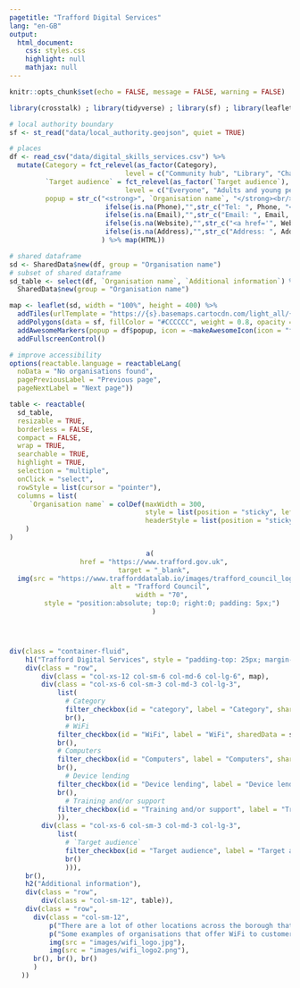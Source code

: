 ```yaml
---
pagetitle: "Trafford Digital Services"
lang: "en-GB"
output: 
  html_document:
    css: styles.css
    highlight: null
    mathjax: null
---
```


```r
knitr::opts_chunk$set(echo = FALSE, message = FALSE, warning = FALSE)

library(crosstalk) ; library(tidyverse) ; library(sf) ; library(leaflet) ; library(leaflet.extras) ; library(reactable) ; library(shiny) ; library(htmlwidgets) ; library(htmltools)

# local authority boundary
sf <- st_read("data/local_authority.geojson", quiet = TRUE)

# places
df <- read_csv("data/digital_skills_services.csv") %>%
  mutate(Category = fct_relevel(as_factor(Category),
                             level = c("Community hub", "Library", "Charity/community group", "Education establishment", "Retailer", "Job Centre")),
         `Target audience` = fct_relevel(as_factor(`Target audience`),
                             level = c("Everyone", "Adults and young people with disabilities", "Customers", "Families", "Individuals with hearing impairment", "Older people", "Students", "Unemployed", "Women", "Young people")),
         popup = str_c("<strong>", `Organisation name`, "</strong><br/>",
                        ifelse(is.na(Phone),"",str_c("Tel: ", Phone, "<br/>")), 
                        ifelse(is.na(Email),"",str_c("Email: ", Email, "<br/>")), 
                        ifelse(is.na(Website),"",str_c("<a href='", Website, "'target='_blank'>Website</a><br/><br/>")),
                        ifelse(is.na(Address),"",str_c("Address: ", Address, ", ", Postcode))
                       ) %>% map(HTML))

# shared dataframe
sd <- SharedData$new(df, group = "Organisation name")
# subset of shared dataframe
sd_table <- select(df, `Organisation name`, `Additional information`) %>%
  SharedData$new(group = "Organisation name")
```

```r
map <- leaflet(sd, width = "100%", height = 400) %>%
  addTiles(urlTemplate = "https://{s}.basemaps.cartocdn.com/light_all/{z}/{x}/{y}{r}.png", attribution = '&copy; <a href="https://www.openstreetmap.org/copyright">OpenStreetMap</a> contributors &copy; <a href="https://carto.com/attributions">CARTO</a> | <a href="https://www.ons.gov.uk/methodology/geography/licences">Contains OS data © Crown copyright and database right (2021)</a>', options = tileOptions(minZoom = 11, maxZoom = 18)) %>%
  addPolygons(data = sf, fillColor = "#CCCCCC", weight = 0.8, opacity = 1, color = "#212121") %>%  
  addAwesomeMarkers(popup = df$popup, icon = ~makeAwesomeIcon(icon = "fas fa-hand-pointer", library = "fa", iconColor = "#FFFFFF", markerColor = "blue")) %>%
  addFullscreenControl()
```

```r
# improve accessibility
options(reactable.language = reactableLang(
  noData = "No organisations found",
  pagePreviousLabel = "Previous page",
  pageNextLabel = "Next page"))

table <- reactable(
  sd_table,
  resizable = TRUE,
  borderless = FALSE,
  compact = FALSE,
  wrap = TRUE,
  searchable = TRUE,
  highlight = TRUE,
  selection = "multiple",
  onClick = "select",
  rowStyle = list(cursor = "pointer"),
  columns = list(
     `Organisation name` = colDef(maxWidth = 300,
                                  style = list(position = "sticky", left = 0),
                                  headerStyle = list(position = "sticky", left = 0))
    )
)
```
<header>
```r
a(
  href = "https://www.trafford.gov.uk",
  target = "_blank",
  img(src = "https://www.trafforddatalab.io/images/trafford_council_logo_black_on_white_100px.png", 
      alt = "Trafford Council", 
      width = "70",
      style = "position:absolute; top:0; right:0; padding: 5px;")
  )
```
</header><main>
```r
div(class = "container-fluid",
    h1("Trafford Digital Services", style = "padding-top: 25px; margin-bottom: 20px;"),
    div(class = "row",
        div(class = "col-xs-12 col-sm-6 col-md-6 col-lg-6", map),
        div(class = "col-xs-6 col-sm-3 col-md-3 col-lg-3", 
            list(
              # Category
              filter_checkbox(id = "category", label = "Category", sharedData = sd, group = ~Category),
              br(),
              # WiFi
            filter_checkbox(id = "WiFi", label = "WiFi", sharedData = sd, group = ~ifelse(WiFi == "x", "Available", NA), inline = TRUE),
            br(),
            # Computers
            filter_checkbox(id = "Computers", label = "Computers", sharedData = sd, group = ~ifelse(Computers == "x", "Available", NA), inline = TRUE),
            br(),
              # Device lending
            filter_checkbox(id = "Device lending", label = "Device lending", sharedData = sd, group = ~ifelse(`Device lending` == "x", "Available", NA), inline = TRUE),
            br(),
              # Training and/or support
            filter_checkbox(id = "Training and/or support", label = "Training and/or support", sharedData = sd, group = ~ifelse(`Training and/or support` == "x", "Available", NA), inline = TRUE)
            )),
        div(class = "col-xs-6 col-sm-3 col-md-3 col-lg-3", 
            list(
              # `Target audience`
              filter_checkbox(id = "Target audience", label = "Target audience", sharedData = sd, group = ~`Target audience`),
              br()
              ))),
    br(),
    h2("Additional information"),
    div(class = "row",
        div(class = "col-sm-12", table)),
    div(class = "row",
      div(class = "col-sm-12", 
          p("There are a lot of other locations across the borough that you are able to access free WiFi. A range of retailers offer these services to paying customers. If you have WiFi at home your provider might also offer free WiFi hotspots while you’re out and about."),
          p("Some examples of organisations that offer WiFi to customers while on their premises are Aldi, McDonalds and Costa Coffee but there are many more. All you need to do is look out for the Free WiFi symbol once you are inside which might look something like this:"),
          img(src = "images/wifi_logo.jpg"),
          img(src = "images/wifi_logo2.png"),
      br(), br(), br()
      )
   ))
```
</main>
<script>
  // Remove the crosstalk selection button from the Leaflet map. Map may not have initialised at this point so set up an interval to keep calling until it has
  var removeSelectionButtonFn = setInterval(removeSelectionButton, 100);
  
  function removeSelectionButton() {
    try {
      // We don't have an id or name so have to do it by classname and then check we have the correct button by testing the 'title' attribute
      var arrEasyButtonContainer = document.getElementsByClassName('easy-button-container');
  
      for (var i = 0; i < arrEasyButtonContainer.length; i++) {
        if (arrEasyButtonContainer[i].childNodes[0].title == "Make a selection") {
          var parent = arrEasyButtonContainer[i].parentNode;
          parent.removeChild(arrEasyButtonContainer[i]);    // remove the whole container plus button
          clearInterval(removeSelectionButtonFn);  // cancel any further calls to this function as we have completed all actions
        }
      }
    }
    catch(e) {
      clearInterval(removeSelectionButtonFn);   // something went wrong so cancel fn call
    }
  }
  
  
  // Add aria-label attribute to the fullscreen Leaflet map button to identify its purpose as the link is empty (assessibility issue)
  // Map may not have initialised at this point so set up an interval to keep calling until it has
  var updateFullscreenButtonFn = setInterval(updateFullscreenButton, 100);
  
  function updateFullscreenButton() {
    try {
      // We don't have an id or name so have to do it by classname
      var arrFullscreenButtonLink = document.getElementsByClassName('leaflet-control-fullscreen-button');
      
      if (arrFullscreenButtonLink.length > 0) {
        // set aria-label to describe the function of the link/button
        arrFullscreenButtonLink[0].setAttribute('aria-label', 'Maximise/minimise map.');
        
        clearInterval(updateFullscreenButtonFn);    // cancel any further calls to this function as we have completed all actions
      }
    }
    catch(e) {
      clearInterval(updateFullscreenButtonFn);    // something went wrong so cancel fn call
    }
  }
  
  
  // Add type="hidden" attribute to all form elements with classname "irs-hidden-input" to remove errors in
  // WAVE due to the inputs not having labels.
  // The controls may not have initialised at this point so set up an interval to keep calling until they have
  var addInputHiddenFn = setInterval(addInputHidden, 500);
  
  function addInputHidden() {
    try {
      var arrHiddenInputs = document.getElementsByClassName('irs-hidden-input');
    
      if (arrHiddenInputs.length > 0) {
        for (var i = 0; i < arrHiddenInputs.length; i++) {
          arrHiddenInputs[i].setAttribute('type', 'hidden');
        }
        
        clearInterval(addInputHiddenFn);   // cancel any further calls to this function as we have completed all actions
      }
    }
    catch(e) {
      clearInterval(addInputHiddenFn);   // something went wrong so cancel fn call
    }
  }
  
  
  // Remove label tags created by crosstalk for the checkboxes and sliders as they cause validation errors,
  // and replace them with fieldsets and legends containing the text of the label
  // Reason for the error is that the 'for' attribute isn't referencing an id of a form control
  // NOTE: the do while loop always references array index 0 because as the elements are removed from the DOM they are also removed from the array
  var arrFormLabels = document.getElementsByClassName('control-label');
  var parent;
  var labelText;
  var newNode;
  var fieldset;
  var legend;
  
  do {
    parent = arrFormLabels[0].parentNode;                   // container of the label
    labelText = arrFormLabels[0].firstChild.textContent;    // get the label text we want to preserve
    
    // create the new fieldset and legend nodes first
    legend = document.createElement('legend');
    legend.appendChild(document.createTextNode(labelText));
    legend.setAttribute('class', 'formGroupHeading');
    fieldset = document.createElement('fieldset');
    fieldset.appendChild(legend);
    
    parent.removeChild(arrFormLabels[0]);   // remove the old label
    
    // Now add all the children of parent to the newly created fieldset
    while (parent.childNodes.length > 0) {
      fieldset.appendChild(parent.childNodes[0]);
    }
    
    parent.appendChild(fieldset);    // add the fieldset to the parent
    
    // For the slider widgets we also need to add an aria-label to describe the purpose of the group
    if (parent.classList.contains('crosstalk-input-slider')) {
      parent.setAttribute('aria-label', 'Slider range control for ' + labelText);
      parent.setAttribute('tabindex', '0');    // allow the slider group to be accessed via tab
    }
  }
  while (arrFormLabels.length > 0);
  
  
  // Add aria-labels to the slider components
  // The inner controls may not have initialised at this point so set up an interval to keep calling until they have
  var slidersFn = setInterval(sliders, 500);
  
  function sliders() {
    try {
      var arrSliders = document.getElementsByClassName('crosstalk-input-slider');   // The div surrounding the control group
    
      var arrMinValues = document.getElementsByClassName('irs-min');          // range min label
      var arrMaxValues = document.getElementsByClassName('irs-max');          // range max label
      var arrFromValues = document.getElementsByClassName('irs-from');        // range from label
      var arrToValues = document.getElementsByClassName('irs-to');            // range to label
      var arrSingleValues = document.getElementsByClassName('irs-single');    // range from - to label
      var arrSliderHandles = document.getElementsByClassName('irs-slider');   // the handles on the sliders
      
      if (arrFromValues.length == arrSliders.length) {
        // We know how many sliders there are on the page as their containers are written into the HTML.
        // The actual slider widgets are dynamically created within them at runtime.
        // If the array lengths match we know that the widgets have all been created
        for (var i = 0; i < arrSliders.length; i++) {
          arrMinValues[i].setAttribute('aria-label', 'Minimum range value');
          arrMaxValues[i].setAttribute('aria-label', 'Maximum range value');
          arrFromValues[i].setAttribute('aria-label', 'Lower range value');
          arrToValues[i].setAttribute('aria-label', 'Upper range value');
          arrSingleValues[i].setAttribute('aria-label', 'Range values');
        }
        
        // these are the slider handles
        for (var i = 0; i < arrSliderHandles.length; i++) {
          arrSliderHandles[i].setAttribute('aria-label', 'slider handle');    // not using role="slider" as unfortunately this control doesn't seem to conform to the WAI-ARIA specification for the slider role
        }
        
        clearInterval(slidersFn);   // cancel any further calls to this function as we have completed all actions
      }
    }
    catch(e) {
      clearInterval(slidersFn);   // something went wrong so cancel fn call
    }
  }
</script>